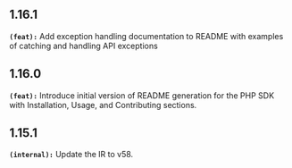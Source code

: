 ## 1.16.1
**`(feat):`** Add exception handling documentation to README with examples of catching and handling API exceptions

## 1.16.0
**`(feat):`** Introduce initial version of README generation for the PHP SDK with Installation, Usage, and Contributing sections.

## 1.15.1
**`(internal):`** Update the IR to v58.

